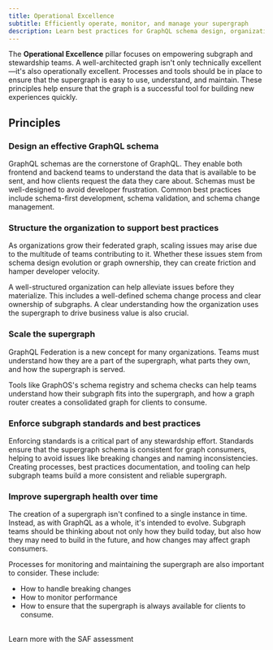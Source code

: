 ```yaml
---
title: Operational Excellence
subtitle: Efficiently operate, monitor, and manage your supergraph
description: Learn best practices for GraphQL schema design, organization structure, standards enforcement, and supergraph scaling and health maintenance.
---
```


The **Operational Excellence** pillar focuses on empowering subgraph and stewardship teams.
A well-architected graph isn't only technically excellent—it's also operationally excellent.
Processes and tools should be in place to ensure that the supergraph is easy to use, understand, and maintain.
These principles help ensure that the graph is a successful tool for building new experiences quickly.

## Principles

### Design an effective GraphQL schema

GraphQL schemas are the cornerstone of GraphQL.
They enable both frontend and backend teams to understand the data that is available to be sent, and how clients request the data they care about.
Schemas must be well-designed to avoid developer frustration.
Common best practices include schema-first development, schema validation, and schema change management.

### Structure the organization to support best practices

As organizations grow their federated graph, scaling issues may arise due to the multitude of teams contributing to it.
Whether these issues stem from schema design evolution or graph ownership, they can create friction and hamper developer velocity.

A well-structured organization can help alleviate issues before they materialize.
This includes a well-defined schema change process and clear ownership of subgraphs.
A clear understanding how the organization uses the supergraph to drive business value is also crucial.

### Scale the supergraph

GraphQL Federation is a new concept for many organizations.
Teams must understand how they are a part of the supergraph, what parts they own, and how the supergraph is served.

Tools like GraphOS's schema registry and schema checks can help teams understand how their subgraph fits into the supergraph, and how a graph router creates a consolidated graph for clients to consume.

### Enforce subgraph standards and best practices

Enforcing standards is a critical part of any stewardship effort.
Standards ensure that the supergraph schema is consistent for graph consumers, helping to avoid issues like breaking changes and naming inconsistencies.
Creating processes, best practices documentation, and tooling can help subgraph teams build a more consistent and reliable supergraph.

### Improve supergraph health over time

The creation of a supergraph isn't confined to a single instance in time.
Instead, as with GraphQL as a whole, it's intended to evolve.
Subgraph teams should be thinking about not only how they build today, but also how they may need to build in the future, and how changes may affect graph consumers.

Processes for monitoring and maintaining the supergraph are also important to consider.
These include:

- How to handle breaking changes
- How to monitor performance
- How to ensure that the supergraph is always available for clients to consume.

<br />
<TrackableButton
  size="md"
  colorScheme="navy"
  href="https://saf.apollographql.com/"
  eventName="content_saf"
>
  Learn more with the SAF assessment
</TrackableButton>
